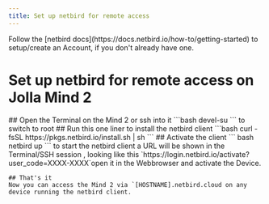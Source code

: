 ```yaml
---
title: Set up netbird for remote access
---
```


<Callout>
    Follow the [netbird docs](https://docs.netbird.io/how-to/getting-started) to setup/create an Account, if you don't already have one.
</Callout>

# Set up netbird for remote access on Jolla Mind 2

<Steps>
    ## Open the Terminal on the Mind 2 or ssh into it
     ```bash
    devel-su
    ```
    to switch to root
    ## Run this one liner to install the netbird client
    ```bash
    curl -fsSL https://pkgs.netbird.io/install.sh | sh
    ```
    ## Activate the client
    ``` bash
    netbird up
    ```
    to start the netbird client a URL will be shown in the Terminal/SSH session , looking like this `https://login.netbird.io/activate?user_code=XXXX-XXXX`open it in the Webbrowser and activate the Device.

    ## That's it
    Now you can access the Mind 2 via `[HOSTNAME].netbird.cloud on any device running the netbird client.
</Steps>